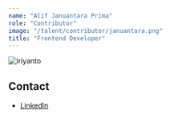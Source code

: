 ```yaml
---
name: "Alif Januantara Prima"
role: "Contributor"
image: "/talent/contributor/januantara.png"
title: "Frontend Developer"
---
```


![iriyanto](/talent/contributor/januantara.png)

## Contact

- [LinkedIn](https://www.linkedin.com/in/januantara/)
